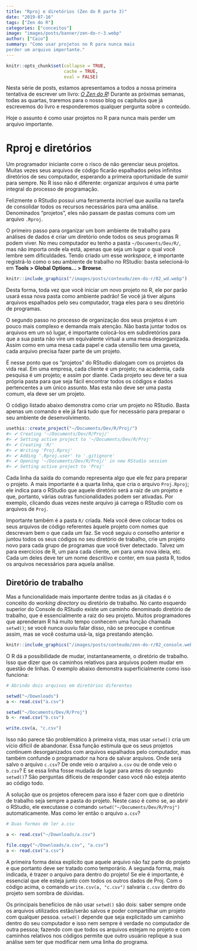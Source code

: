 ```yaml
---
title: "Rproj e diretórios (Zen do R parte 3)"
date: "2019-07-16"
tags: ["Zen do R"]
categories: ["conceitos"]
image: "images/posts/banner/zen-do-r-3.webp"
author: ["Caio"]
summary: "Como usar projetos no R para nunca mais
perder um arquivo importante."
---
```


```r
knitr::opts_chunk$set(collapse = TRUE, 
                      cache = TRUE, 
                      eval = FALSE)
```

Nesta série de posts, estamos apresentamos a todos a nossa primeira tentativa de
escrever um livro: [*O Zen do R*](https://curso-r.github.io/zen-do-r/)! Durante
as próximas semanas, todas as quartas, traremos para o nosso blog os capítulos
que já escrevemos do livro e responderemos qualquer pergunta sobre o conteúdo.

Hoje o assunto é como usar projetos no R para nunca mais perder um arquivo
importante.

# Rproj e diretórios

Um programador iniciante corre o risco de não gerenciar seus projetos. Muitas
vezes seus arquivos de código ficarão espalhados pelos infinitos diretórios de
seu computador, esperando a primeira oportunidade de sumir para sempre. No R
isso não é diferente: organizar arquivos é uma parte integral do processo de
programação.

Felizmente o RStudio possui uma ferramenta incrível que auxilia na tarefa de
consolidar todos os recursos necessários para uma análise. Denominados
"projetos", eles não passam de pastas comuns com um arquivo `.Rproj`.

O primeiro passo para organizar um bom ambiente de trabalho para análises de
dados é criar um diretório onde todos os seus programas R podem viver. No meu
computador eu tenho a pasta `~/Documents/Dev/R/`, mas não importa onde ela
está, apenas que seja um lugar o qual você lembre sem dificuldades. Tendo
criado um esse *workspace*, é importante registrá-lo como o seu ambiente de
trabalho no RStudio: basta selecioná-lo em
**Tools > Global Options... > Browse**.

```r
knitr::include_graphics("/images/posts/conteudo/zen-do-r/02_wd.webp")
```

Desta forma, toda vez que você iniciar um novo projeto no R, ele por parão
usará essa nova pasta como ambiente padrão! Se você já tiver alguns arquivos
espalhados pelo seu computador, traga eles para o seu diretório de programas.

O segundo passo no processo de organização dos seus projetos é um pouco mais
complexo e demanda mais atenção. Não basta juntar todos os arquivos em um só
lugar, é importante colocá-los em subdiretórios para que a sua pasta
não vire um equivalente virtual a uma mesa desorganizada. Assim como em uma
mesa cada papel e cada utensílio tem uma gaveta, cada arquivo precisa fazer
parte de um projeto.

É nesse ponto que os "projetos" do RStudio dialogam com os projetos da vida
real. Em uma empresa, cada cliente é um projeto; na academia, cada pesquisa é
um projeto; e assim por diante. Cada projeto seu deve ter a sua própria pasta
para que seja fácil encontrar todos os códigos e dados pertencentes a um único
assunto. Mas esta não deve ser uma pasta comum, ela deve ser um projeto.

O código listado abaixo demonstra como criar um projeto no RStudio. Basta
apenas um comando e ele já fará tudo que for necessário para preparar o seu
ambiente de desenvolvimento.

```r
usethis::create_project("~/Documents/Dev/R/Proj/")
#> ✔ Creating '~/Documents/Dev/R/Proj/'
#> ✔ Setting active project to '~/Documents/Dev/R/Proj'
#> ✔ Creating 'R/'
#> ✔ Writing 'Proj.Rproj'
#> ✔ Adding '.Rproj.user' to '.gitignore'
#> ✔ Opening '~/Documents/Dev/R/Proj/' in new RStudio session
#> ✔ Setting active project to 'Proj'
```

Cada linha da saída do comando representa algo que ele fez para preparar o
projeto. A mais importante é a quarta linha, que cria o arquivo `Proj.Rproj`;
ele indica para o RStudio que aquele diretório será a raiz de um projeto e que,
portanto, várias outras funcionalidades podem ser ativadas. Por exemplo,
clicando duas vezes neste arquivo já carrega o RStudio com os arquivos de
`Proj`.

Importante também é a pasta `R/` criada. Nela você deve colocar todos os seus
arquivos de código referentes àquele projeto com nomes que descrevam bem o que
cada um faz. Se você seguiu o conselho anterior e juntou todos os seus códigos
no seu diretório de trabalho, crie um projeto novo para cada grupo de programas
que vocẽ tiver detectado. Talvez um para exercícios de R, um para cada cliente,
um para uma nova ideia, etc. Cada um deles deve ter um nome descritivo e
conter, em sua pasta R, todos os arquivos necessários para aquela análise.

## Diretório de trabalho

Mas a funcionalidade mais importante dentre todas as já citadas é o conceito do
*working directory* ou diretório de trabalho. No canto esquerdo superior do
Console do RStudio existe um caminho denominado diretório de trabalho, que é
essencialmente a raiz do seu projeto. Muitos programadores que aprenderam R há
muito tempo conhecem uma função chamada `setwd()`; se você nunca ouviu falar
disso, não se preocupe e continue assim, mas se você costuma usá-la, siga
prestando atenção.

```r
knitr::include_graphics("/images/posts/conteudo/zen-do-r/02_console.webp")
```

O R dá a possibilidade de mudar, instantaneamente, o diretório de trabalho.
Isso que dizer que os caminhos relativos para arquivos podem mudar em questão
de linhas. O exemplo abaixo demonstra superficialmente como isso funciona:

```r
# Abrindo dois arquivos em diretórios diferentes

setwd("~/Downloads")
a <- read.csv("a.csv")

setwd("~/Documents/Dev/R/Proj")
b <- read.csv("b.csv")

write.csv(a, "c.csv")
```

Isso não parece tão problemático à primeira vista, mas usar `setwd()` cria um
vício difícil de abandonar. Essa função estimula que os seus projetos continuem
desorganizados com arquivos espalhados pelo computador, mas também confunde o
programador na hora de salvar arquivos. Onde será salvo o arquivo `c.csv`?
De onde veio o arquivo `a.csv` ou de onde veio o `b.csv`? E se essa linha fosse
mudada de lugar para antes do segundo `setwd()`? São perguntas difíceis de
responder caso você não esteja atento ao código todo.

A solução que os projetos oferecem para isso é fazer com que o diretório de
trabalho seja sempre a pasta do projeto. Neste caso é como se, ao abrir o
RStudio, ele executasse o comando `setwd("~/Documents/Dev/R/Proj")`
automaticamente. Mas como ler então o arquivo `a.csv`?

```r
# Duas formas de ler a.csv

a <- read.csv("~/Downloads/a.csv")

file.copy("~/Downloads/a.csv", "a.csv")
a <- read.csv("a.csv")
```

A primeira forma deixa explícito que aquele arquivo não faz parte do projeto e
que portanto deve ser tratado como temporário. A segunda forma, mais indicada,
é trazer o arquivo para dentro do projeto! Se ele é importante, é essencial que
ele esteja junto com todos os outros dados de Proj. Com o código acima, o
comando `write.csv(a, "c.csv")` salvaria `c.csv` dentro do projeto sem sombra
de dúvidas.

Os principais benefícios de não usar `setwd()` são dois: saber sempre onde os
arquivos utilizados estão/serão salvos e poder compartilhar um projeto com
qualquer pessoa. `setwd()` depende que seja explicitado um caminho dentro do
seu computador e isso nem sempre é verdade no computador de outra pessoa;
fazendo com que todos os arquivos estejam no projeto e com caminhos relativos
nos códigos permite que outro usuário replique a sua análise sem ter que
modificar nem uma linha do programa.

